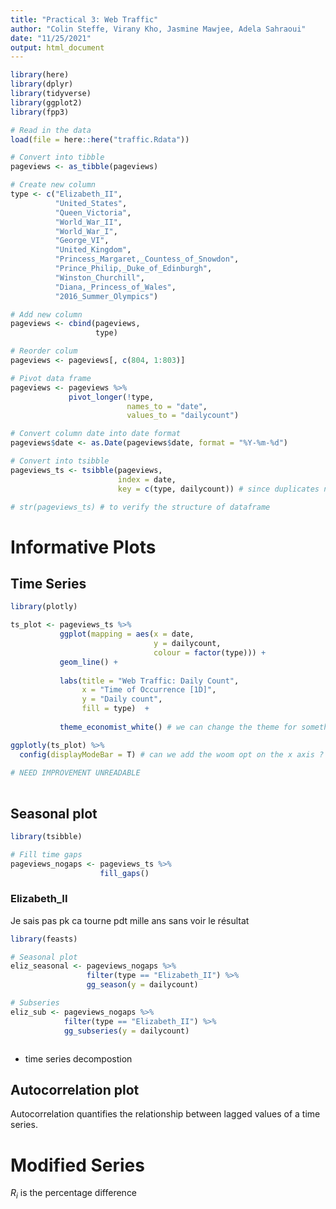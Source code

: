 ```yaml
---
title: "Practical 3: Web Traffic"
author: "Colin Steffe, Virany Kho, Jasmine Mawjee, Adela Sahraoui"
date: "11/25/2021"
output: html_document
---
```


```r

library(here)
library(dplyr)
library(tidyverse)
library(ggplot2)
library(fpp3)

# Read in the data
load(file = here::here("traffic.Rdata"))

# Convert into tibble 
pageviews <- as_tibble(pageviews)

# Create new column
type <- c("Elizabeth_II", 
          "United_States",
          "Queen_Victoria",
          "World_War_II",
          "World_War_I",
          "George_VI",
          "United_Kingdom",
          "Princess_Margaret,_Countess_of_Snowdon",
          "Prince_Philip,_Duke_of_Edinburgh",
          "Winston_Churchill",
          "Diana,_Princess_of_Wales",
          "2016_Summer_Olympics")

# Add new column
pageviews <- cbind(pageviews,
                   type)

# Reorder colum
pageviews <- pageviews[, c(804, 1:803)]

# Pivot data frame 
pageviews <- pageviews %>% 
             pivot_longer(!type, 
                          names_to = "date", 
                          values_to = "dailycount")

# Convert column date into date format
pageviews$date <- as.Date(pageviews$date, format = "%Y-%m-%d")

# Convert into tsibble
pageviews_ts <- tsibble(pageviews, 
                        index = date,
                        key = c(type, dailycount)) # since duplicates need to keys

# str(pageviews_ts) # to verify the structure of dataframe

```

# Informative Plots

## Time Series

```r

library(plotly)

ts_plot <- pageviews_ts %>%
           ggplot(mapping = aes(x = date, 
                                y = dailycount,
                                colour = factor(type))) +
           geom_line() +
  
           labs(title = "Web Traffic: Daily Count",
                x = "Time of Occurrence [1D]", 
                y = "Daily count",
                fill = type)  +
  
           theme_economist_white() # we can change the theme for something cooler ? 

ggplotly(ts_plot) %>% 
  config(displayModeBar = T) # can we add the woom opt on the x axis ? 
  
# NEED IMPROVEMENT UNREADABLE 
  
```

## Seasonal plot

```r

library(tsibble)

# Fill time gaps
pageviews_nogaps <- pageviews_ts %>%
                    fill_gaps()

```

### Elizabeth_II

Je sais pas pk ca tourne pdt mille ans sans voir le résultat

```r

library(feasts)

# Seasonal plot
eliz_seasonal <- pageviews_nogaps %>% 
                 filter(type == "Elizabeth_II") %>%
                 gg_season(y = dailycount) 

# Subseries
eliz_sub <- pageviews_nogaps %>% 
            filter(type == "Elizabeth_II") %>%
            gg_subseries(y = dailycount) 



```

- time series decompostion

## Autocorrelation plot

Autocorrelation quantifies the relationship between lagged values of a time series.

# Modified Series

$R_i$ is the percentage difference 
